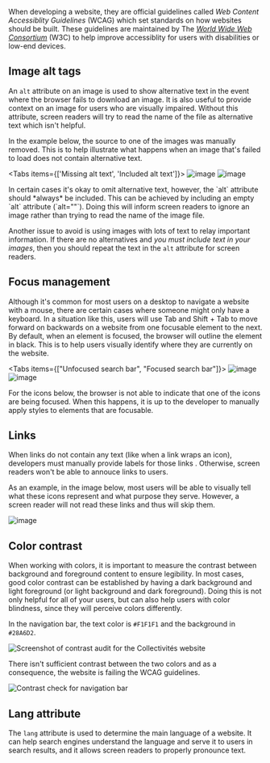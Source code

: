 
When developing a website, they are official guidelines called _Web Content Accessiblity Guidelines_ (WCAG) which set standards
on how websites should be built. These guidelines are maintained by The
[_World Wide Web Consortium_](https://www.w3.org/) (W3C) to help improve accessiblity for users with disabilities
or low-end devices.

## Image alt tags

An `alt` attribute on an image is used to show alternative text in the event where the browser fails
to download an image.
It is also useful to provide context on an image for users who are visually impaired. Without this attribute, screen
readers will try to read the name of the file as alternative text which isn't helpful.

In the example below, the source to one of the images was manually removed. This is to help illustrate what happens when an image that's failed to load does not contain alternative text.

<Tabs items={['Missing alt text', 'Included alt text']}>
    <Tab>
    ![image](/missing-alt.png)
    </Tab>
    <Tab>
    ![image](/included-alt.png)
    </Tab>

</Tabs>

<Callout type="info">
  In certain cases it's okay to omit alternative text, however, the `alt` attribute should *always* be
  included. This can be achieved by including an empty `alt` attribute (`alt=""`). Doing this will inform
  screen readers to ignore an image rather than trying to read the name of the image file.
</Callout>

Another issue to avoid is using images with lots of text to relay important information. If there are no
alternatives and _you must include text in your images_, then you should repeat the text in the `alt` attribute
for screen readers.

## Focus management

Although it's common for most users on a desktop to navigate a website with a mouse,
there are certain cases where someone might only have a keyboard. In a situation like this,
users will use <Hotkey>Tab</Hotkey> and <Hotkey>Shift</Hotkey> + <Hotkey>Tab</Hotkey> to move forward
on backwards on a website from one focusable element to the next. By default, when an element is focused,
the browser will outline the element in black. This is to help users visually identify where they are currently on the website.

<Tabs items={["Unfocused search bar", "Focused search bar"]}>
  <Tab>![image](/non-focused-input.png)</Tab>
  <Tab>![image](/focused-input.png)</Tab>
</Tabs>

For the icons below, the browser is not able to indicate that one of the icons are being focused.
When this happens, it is up to the developer to manually apply styles to elements that are focusable.

## Links

When links do not contain any text (like when a link wraps an icon), developers must manually
provide labels for those links . Otherwise, screen readers won't be able to annouce links to users.

As an example, in the image below, most users will be able to visually tell what these icons represent and what purpose they serve.
However, a screen reader will not read these links and thus will skip them.

![image](/links-screenshot.png)

## Color contrast

When working with colors, it is important to measure the contrast between background and foreground content
to ensure legibility. In most cases, good color contrast can be established by having a dark background and
light foreground (or light background and dark foreground). Doing this is not only helpful for all of your users,
but can also help users with color blindness, since they will perceive colors differently.

In the navigation bar, the text color is `#F1F1F1` and the background in `#28A6D2`.

![Screenshot of contrast audit for the Collectivités website](/contrast.png)

There isn't sufficient contrast between the two colors and as a consequence, the website is failing the WCAG
guidelines.

![Contrast check for navigation bar](/adobe-contrast.png)

## Lang attribute

The `lang` attribute is used to determine the main language of a website. It can help search engines
understand the language and serve it to users in search results, and it allows screen readers
to properly pronounce text.
